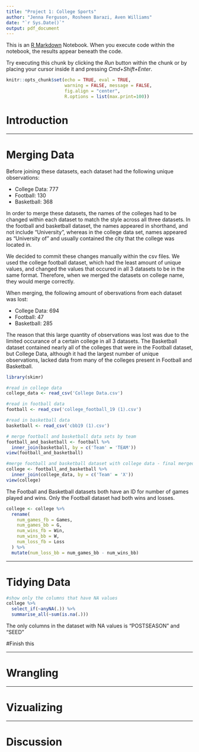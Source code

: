 ```yaml
---
title: "Project 1: College Sports"
author: "Jenna Ferguson, Rosheen Barazi, Aven Williams"
date: "`r Sys.Date()`"
output: pdf_document
---
```


This is an [R Markdown](http://rmarkdown.rstudio.com) Notebook. When you execute code within the notebook, the results appear beneath the code.

Try executing this chunk by clicking the *Run* button within the chunk or by placing your cursor inside it and pressing *Cmd+Shift+Enter*.

```r
knitr::opts_chunk$set(echo = TRUE, eval = TRUE,  
                      warning = FALSE, message = FALSE, 
                      fig.align = "center",
                      R.options = list(max.print=100))

```

# Introduction

------------------------------------------------------------------------

# Merging Data

Before joining these datasets, each dataset had the following unique observations:

-   College Data: 777
-   Football: 130
-   Basketball: 368

In order to merge these datasets, the names of the colleges had to be changed within each dataset to match the style across all three datasets. In the football and basketball dataset, the names appeared in shorthand, and not include "University", whereas in the college data set, names appeared as "University of" and usually contained the city that the college was located in.

We decided to commit these changes manually within the csv files. We used the college football dataset, which had the least amount of unique values, and changed the values that occured in all 3 datasets to be in the same format. Therefore, when we merged the datasets on college name, they would merge correctly.

When merging, the following amount of obersvations from each dataset was lost:

- College Data: 694
- Football: 47
- Basketball: 285

The reason that this large quantity of observations was lost was due to the limited occurance of a certain college in all 3 datasets. The Basketball dataset contained nearly all of the colleges that were in the Football dataset, but College Data, although it had the largest number of unique observations, lacked data from many of the colleges present in Football and Basketball.

```r

library(skimr)

#read in college data
college_data <- read_csv('College Data.csv')

#read in football data
football <- read_csv('college_football_19 (1).csv')

#read in basketball data
basketball <- read_csv('cbb19 (1).csv')


```

```r
# merge football and basketball data sets by team
football_and_basketball <- football %>% 
  inner_join(basketball, by = c('Team' = 'TEAM'))
view(football_and_basketball)

```

```r
#merge football and basketball dataset with college data - final merged data set
college <- football_and_basketball %>% 
  inner_join(college_data, by = c('Team' = 'X'))
view(college)

```


The Football and Basketball datasets both have an ID for number of games played and wins. Only the Football dataset had both wins and losses. 

```r

college <- college %>% 
  rename(
    num_games_fb = Games,
    num_games_bb = G,
    num_wins_fb = Win,
    num_wins_bb = W,
    num_loss_fb = Loss
  ) %>% 
  mutate(num_loss_bb = num_games_bb - num_wins_bb)

```


------------------------------------------------------------------------

# Tidying Data

```r
#show only the columns that have NA values
college %>% 
  select_if(~anyNA(.)) %>%
  summarise_all(~sum(is.na(.)))


```

The only columns in the dataset with NA values is "POSTSEASON" and "SEED"

#Finish this

------------------------------------------------------------------------

# Wrangling

------------------------------------------------------------------------

# Vizualizing

------------------------------------------------------------------------

# Discussion
